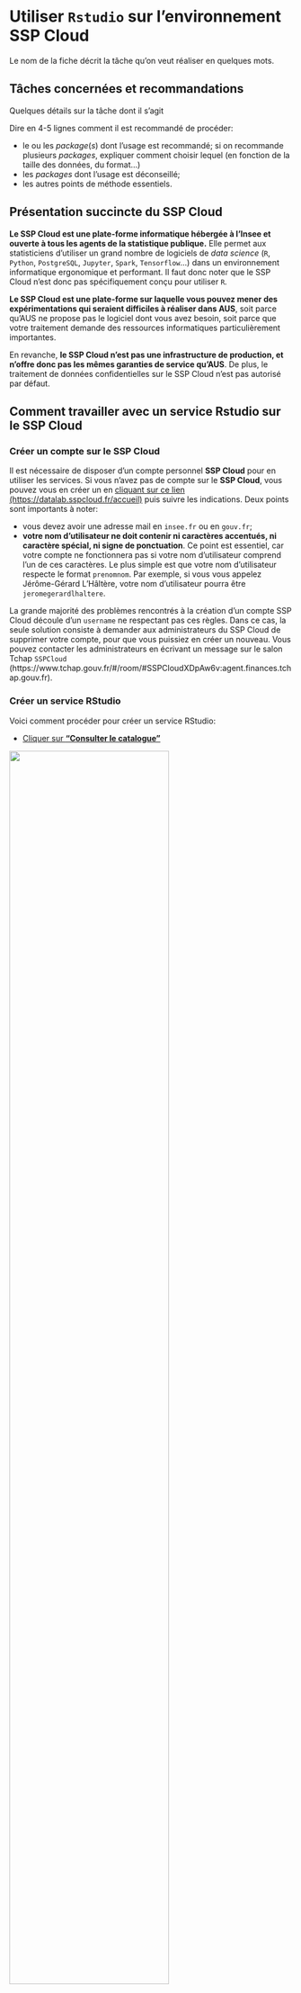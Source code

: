 # Utiliser `Rstudio` sur l'environnement SSP Cloud

Le nom de la fiche décrit la tâche qu'on veut réaliser en quelques mots.

## Tâches concernées et recommandations

Quelques détails sur la tâche dont il s'agit

::: {.recommandation data-latex=""}

Dire en 4-5 lignes comment il est recommandé de procéder:

* le ou les *package*(*s*) dont l'usage est recommandé; si on recommande plusieurs *packages*, expliquer comment choisir lequel (en fonction de la taille des données, du format...)
* les *packages* dont l'usage est déconseillé; 
* les autres points de méthode essentiels.
:::

## Présentation succincte du SSP Cloud

**Le SSP Cloud est une plate-forme informatique hébergée à l'Insee et ouverte à tous les agents de la statistique publique.** Elle permet aux statisticiens d'utiliser un grand nombre de logiciels de _data science_ (`R`, `Python`, `PostgreSQL`, `Jupyter`, `Spark`, `Tensorflow`...) dans un environnement informatique ergonomique et performant. Il faut donc noter que le SSP Cloud n'est donc pas spécifiquement conçu pour utiliser `R`.

**Le SSP Cloud est une plate-forme sur laquelle vous pouvez mener des expérimentations qui seraient difficiles à réaliser dans AUS**, soit parce qu'AUS ne propose pas le logiciel dont vous avez besoin, soit parce que votre traitement demande des ressources informatiques particulièrement importantes.

En revanche, **le SSP Cloud n'est pas une infrastructure de production, et n'offre donc pas les mêmes garanties de service qu'AUS**. De plus, le traitement de données confidentielles sur le SSP Cloud n'est pas autorisé par défaut.


## Comment travailler avec un service Rstudio sur le SSP Cloud

### Créer un compte sur le SSP Cloud

Il est nécessaire de disposer d'un compte personnel **SSP Cloud** pour en utiliser les services. Si vous n'avez pas de compte sur le **SSP Cloud**, vous pouvez vous en créer un en [cliquant sur ce lien (https://datalab.sspcloud.fr/accueil)](https://datalab.sspcloud.fr/accueil) puis suivre les indications. Deux points sont importants à noter:

- vous devez avoir une adresse mail en `insee.fr`  ou en `gouv.fr`;
- **votre nom d'utilisateur ne doit contenir ni caractères accentués, ni caractère spécial, ni signe de ponctuation**. Ce point est essentiel, car votre compte ne fonctionnera pas si votre nom d'utilisateur comprend l'un de ces caractères. Le plus simple est que votre nom d'utilisateur respecte le format `prenomnom`. Par exemple, si vous vous appelez Jérôme-Gérard L'Hâltère, votre nom d'utilisateur pourra être `jeromegerardlhaltere`.

::: {.remarque data-latex=""}
La grande majorité des problèmes rencontrés à la création d'un compte SSP Cloud découle d'un `username` ne respectant pas ces règles. Dans ce cas, la seule solution consiste à demander aux administrateurs du SSP Cloud de supprimer votre compte, pour que vous puissiez en créer un nouveau. Vous pouvez contacter les administrateurs en écrivant un message sur le salon Tchap `SSPCloud` (https://www.tchap.gouv.fr/#/room/#SSPCloudXDpAw6v:agent.finances.tchap.gouv.fr).
:::

### Créer un service RStudio

Voici comment procéder pour créer un service RStudio:

- [Cliquer sur **"Consulter le catalogue"**](https://datalab.sspcloud.fr/my-lab/catalogue)  

![](./pics/SSPCloud/99_SSPCloud_0.png){width=75%}

- La fenêtre suivante s'affiche. Elle ne contient pour le moment qu'un seul dossier nommé `datascience`. Cliquer sur le petit dossier, en bas à droite.

![](./pics/SSPCloud/99_SSPCloud_2.png){width=75%}

- Vous accédez alors à la liste des services. En faisant défiler la page, vous trouverez facilement la fiche Rstudio (voir l'image suivante). VOus pouvez alors cliquer sur l'image ![](./pics/SSPCloud/99_SSPCloud_3_Plus.png){width="40"} de la fiche RStudio.

![](./pics/SSPCloud/99_SSPCloud_1.png){width=75%}


- Dans la page qui s'affiche, vous pouvez définir les options de votre service Rstudio (voir la section [Définir les options d'un service Rstudio]). Vous pouvez lancer le service en cliquant sur **Créer votre service**.

![](./pics/SSPCloud/99_SSPCloud_3.png){width=75%}

### Se connecter à un service Rstudio

Une fois que votre service `RStudio` est créé, il faut vous connecter à ce service. Pour ce faire, il faut vous identifier avec un nom d'utilisateur et un _password_. Pour récupérer votre _password_, le plus simple est de cliquer sur la clé bleue (voir image suivante) : vous copiez ainsi votre mot de passe.


![](./pics/SSPCloud/99_SSPCloud_4bis.png){width=75%}

Vous pouvez ensuite vous connecter au service en cliquant sur l'icône ![](./pics/SSPCloud/Se_connecter_service.png){width="40"} (voir image précédente). Les identifiants sont :  

- `Username` : `rstudio`;
- `Password` : le _password_ copié précédemment (il suffit de faire `Ctrl + V`).

![](./pics/SSPCloud/99_SSPCloud_5bis.png){width=75%}

L'interface habituelle de RStudio s'affiche alors dans la fenêtre.

![](./pics/SSPCloud/99_SSPCloud_6.png){width=75%}

## Définir les options d'un service Rstudio

Lors de la création de votre service Rstudio, vous pouvez définir les options du service en naviguant dans les différents onglets de l'interface du SSP Cloud (cadre rouge). 

![](./pics/SSPCloud/99_SSPCloud_4bis.png){width=75%}

Les principales options sont les suivantes:

- L'**option `mem`** (dans l'onglet `service`) définit la quantité maximale de mémoire vive (mesurée en Mo) que votre service Rstudio peut utiliser. **Cette option est particulièrement importante** et vous devez choisir soigneusement sa valeur: si vos traitements requièrent plus de mémoire que la valeur de `mem`, la seule solution consiste à lancer un autre service Rstudio avec une valeur de `mem` plus élevée. Il est conseillé d'utiliser 10000 comme valeur par défaut.
- L'**option `cpu`** (dans l'onglet `service`) définit le nombre minimal de processeurs alloués à votre service Rstudio. Contrairement à l'option `mem`, il ne s'agit pas d'un maximum, une valeur basse ne risque donc pas de bloquer vos traitements. Il est conseillé d'utiliser 2 comme valeur par défaut.
- L'**option `custom name`** (dans l'onglet `Onyxia`) permet de définir le nom de votre service. Cette option n'a aucun impact sur le fonctionnement de votre service, mais peut vous aider à vous y retrouver si vous avez plusieurs services Rstudio en parallèle.
- L'**option `Enable IP protection`** (dans l'onglet `Networking`) est une option de sécurité informatique assez contraignante, qui est activée par défaut. Il est conseillé de la laisser activée. Toutefois, vous pouvez éventuellement la désactiver, notamment si vous savez que vous allez devoir accéder à l'environnement RStudio depuis des addresses IP différentes (exemple: au bureau puis en télétravail).


## Utiliser des données stockées sur le système de stockage S3

### Pourquoi utiliser S3 sur le SSP Cloud?

Le SSP Cloud propose des environnements (comme les services `Rstudio`, `Jupyter`, etc. [LIEN VERS PARTIE PERTINENTE]) pour exécuter des programmes informatiques. Ces environnements sont **temporaires par définition** (quelques heures ou quelques jours), et ne peuvent donc pas servir à stocker des données ou des programmes infomatiques. Cela a pour conséquence que les programmes informatiques et les données doivent être stockés dans d'autres espaces:

* *stockage des codes*: il est nécessaire d'utiliser une plate-forme de développement pour stocker des programmes informatiques, tel que [Gitlab](www.gitlab.com) ou [Github](www.github.com). L'usage du Gitlab interne de l'Insee est présenté dans la fiche [LIEN A FAIRE].
* *stockage des données*:  la plateforme SSP Cloud propose un système de stockage de données nommé S3. Depuis votre service Rstudio, vous pourrez facilement accéder à des données stockées sur S3 grâce au _package_ `aws.s3`.

::: {.remarque data-latex=""}
Voici deux règles à respecter pour faire un bon usage de ces deux espaces de stockage: 

* Les plate-formes telles que Gitlab ou Github ne doivent **jamais** être utilisées pour stocker des données.
* Le système de stockage S3 ne doit pas **jamais** être utilisé pour stocker des données confidentielles.
:::

### Qu'est-ce que le système de stockage S3?

Le système S3 (*Simple Storage System*) est un système de stockage développé par Amazon et qui est maintenant devenu une référence pour le stockage en ligne. Il s'agit d'une architecture à la fois sécurisée (données cryptées, accès restreints) et performante.

Le concept central du système S3 est le *bucket*. Un *bucket* est un espace (privé ou partagé) où on peut stocker une arborescence de fichiers. Pour accéder aux fichiers figurant dans un *bucket* privé, il fournir des jetons d'accès (l'équivalent d'un mot de passe) reconnus par le serveur de stockage. On peut alors lire et écrire dans le *bucket*.

### Explorer son dépôt de fichiers

Il est possible d'utiliser l'interface du `SSP Cloud` pour explorer les fichiers présents dans S3 ainsi qu'ajouter ou télécharger manuellement des fichiers. Le raccourci pour accéder aux fichiers disponibles se trouve en bas à droite de la fenêtre du `SSP Cloud`:

![](./pics/SSPcloud/minio/onyxia_files.png){width=75%}

En cliquant dessus, on obtient la liste des *buckets* auxquels on a accès, 
par exemple ici le *bucket* `XXXX`:

![](./pics/SSPcloud/minio/onyxia_files2.png){width=75%}

Il est possible de naviguer dans l'arborescence depuis cette fenêtre afin,
par exemple, de récupérer un chemin qu'on va utiliser avec `R`

![](./pics/SSPcloud/minio/onyxia_files3.png){width=75%}

### Utiliser S3 avec un service Rstudio

**Lorsqu'on crée un service Rstudio sur le SSP Cloud, des droits d'accès temporaires au système S3 sont automatiquement initialisés.** Ces droits permettent de communiquer avec le serveur de stockage, mais leur usage est complexe. Heureusement, il existe le _package_ `aws.s3` simplifie beaucoup les interactions entre le service Rstudio et S3 en proposant des fonctions de lecture et d'écritures similaires à celles existantes pour lire ou écrire un fichier depuis un poste personnel.

#### Vérifier les droits d'accès à un *bucket*

**Pour lister l'ensemble des fichiers disponibles dans un _bucket_, il suffit de charger le _package_ `aws.s3` et d'exécuter la commande `get_bucket()`.** Cette commande donne quelques informations sur les fichiers stockés dans le _bucket_: nom et emplacement, taille et date de dernière modification. Il n'est pas nécessaire de configurer les droits d'accès au système S3, car le service Rstudio en dispose dès son lancement.

Imaginons qu'on souhaite accéder au _bucket_ nommé `donnees-insee` qui contient des fichiers d'exemples ([lien](https://datalab.sspcloud.fr/mes-fichiers/donnees-insee)) et auquel tout utilisateur du SSP-Cloud a accès. Voici comment afficher la liste des objets contenus dans ce _bucket_:

```r
# Attention cet exemple renvoie un très nombre de résultats
library(aws.s3)
get_bucket("donnees-insee", region = "")
```

::: {.conseil data-latex=""}
La commande `get_bucket()` peut renvoyer un grand nombre de résultats si le _bucket_ contient un grand nombre de fichiers. Le _bucket_ `donnees-insee` contient ainsi plus de 1000 fichiers. Il est donc conseillé d'utiliser l'option `prefix` pour restreindre le chemin des fichiers que l'on souhaite lister. Par exemple, le code suivant fournit la liste des fichiers situés dans le répertoire `ESTEL/2015` du _bucket_ `donnees.insee`:

```r
library(aws.s3)
get_bucket("donnees-insee", region = "", prefix = "ESTEL/2015")
```
:::

#### Renouveler des droits d'accès périmés

**Les droits d'accès au S3 sont temporaires par définition et sont donc rapidement périmés.** Si vous utilisez un service Rstudio pendant plusieurs jours, il est probable que `R` renverra l'erreur suivante: 

```text
 $ Code      : chr "InvalidAccessKeyId"
 $ Message   : chr "The Access Key Id you provided does not exist in our records."
 $ BucketName: chr "donnees-insee"
 $ Resource  : chr "/donnees-insee/"
 [... lignes coupées ...]
Error in parse_aws_s3_response(r, Sig, verbose = verbose) : 
  Forbidden (HTTP 403).
```

Voici la procédure à suivre pour renouveler les droits d'accès à S3. Cliquer sur `Mon compte` (en haut à gauche dans le SSP Cloud).

![](./pics/SSPcloud/99_SSPCloud_Mon_compte.png){width=50%}

Aller en bas de la page dans la rubrique `Identifiants Minio (S3)`. La première ligne vous indiquent jusqu'à quand les droits d'accès sont valides (ligne jaune). Vérifier que les droits d'accès sont bien formatés pour `R` (cadre rouge), puis copier les droits d'accès (cadre bleu).

![](./pics/SSPcloud/99_SSPCloud_credentials.png){width=75%}

Coller les droits d'accès dans un script `R` de votre service Rstudio, puis exécuter les lignes de code sélectionnées dans la capture d'écran ci-dessous. Cette opération permet de renouveler les droits d'accès de votre service Rstudio.

![](./pics/SSPcloud/99_SSPCloud_credentials2.png){width=75%}

#### Lire les fichiers d'un *bucket*

**Une fois que l'on connaît l'emplacement d'un objet dans un _bucket_, on peut l'importer dans le service Rstudio avec la fonction `s3read_using()`.** Cette fonction permet d'importer n'importe quel objet, mais nécessite que l'on précise la fonction à utiliser pour lire l'objet. Les arguments de `s3read_using()` sont les suivants:

- `FUN`: la fonction à utiliser pour lire le fichier; cet argument doit être écrit sous la forme `package::function`;
- `object`: le chemin du fichier à importer;
- `bucket`: le _bucket_ dans lequel se trouve l'objet;
- `opts`: les options.

Dans l'exemple qui suit, on souhaite importer les données du dispositif Filosofi 2017 agrégées par commune, qui sont stockées dans le chemin `/FILOSOFI/2017/FILOSOFI_COM.csv` dans le *bucket* `donnees-insee`. On importe ces données avec la fonction `fread()` du _package_ `data.table`. Vous pouvez consulter la fiche [Importer des fichiers plats (`.csv`, `.tsv`, `.txt`)] pour une présentation détaillée de cette fonction.

```r
df <- 
  aws.s3::s3read_using(
    FUN = data.table::fread,
    # Mettre les options de FUN ici
    object = "/FILOSOFI/2016/FILOSOFI_COM.csv",
    bucket = "donnees-insee",
    opts = list("region" = "")
  )
```

Il est possible d'utiliser toutes les options de la fonction d'importation, en les ajoutant immédiatement après l'argument `FUN`. Ainsi, dans l'exemple qui suit, les options `nrows` et `select` de la fonction `fread()` sont utilisées pour importer uniquement les 1000 premières lignes du fichier, et pour sélectionner trois colonnes.

```r
df2 <- 
  aws.s3::s3read_using(
    FUN = data.table::fread,
    # Les options de fread sont ici
    nrows = 1000L,
    select = c("CODGEO", "LIBGEO", "TP6016"),
    object = "/FILOSOFI/2016/FILOSOFI_COM.csv",
    bucket = "donnees-insee",
    opts = list("region" = "")
  )
```


#### Ecrire un fichier dans un *bucket*

**La fonction `s3write_using()` permet d'exporter un objet depuis le service Rstudio vers un _bucket_, mais nécessite que l'on précise la fonction à utiliser pour écrire l'objet.** Exporter vers un _bucket_ nécessite évidemment d'avoir les droits en écriture sur le _bucket_ concerné. Les arguments de `s3write_using()` sont les suivants:

- `x`: l'objet à exporter;
- `FUN`: la fonction à utiliser pour écrire le fichier; cet argument doit être écrit sous la forme `package::function`;
- `object`: le chemin du fichier à exporter;
- `bucket`: le _bucket_ dans lequel l'objet sera exporté;
- `opts`: les options.

Comme pour la fonction `s3read_using`,  il est possible d'utiliser toutes les options de la fonction d'exportation, en les ajoutant immédiatement après l'argument `FUN`. Dans l'exemple suivant, on charge dans le service Rstudio la table du code officiel géographique 2019 disponible dans le _package_ `doremifasolData`, puis on l'exporte en format `csv` dans le fichier `data/cog_com_2019.csv` du _bucket_ `mon_bucket`. On utilise les options `sep` et `col.names` de la fonction `fwrite()` pour définir le séparateur et exporter les noms de colonnes.

```r
# Attention, cet exemple n'est pas directement reproductible
# Il faut avoir les droits en écriture sur le bucket
library(doremifasolData)
cog_com_2019 <- doremifasolData::cog_com_2019

aws.s3::s3write_using(
  cog_com_2019,
  FUN = data.table::fwrite,
  # Les options de fread sont ici
  sep = ";",
  col.names = TRUE,
  object = "data/cog_com_2019.csv",
  bucket = "mon_bucket",
  opts = list("region" = "")
)
```


## Liens utiles

- Le salon Tchap [SSPCloud](https://www.tchap.gouv.fr/#/room/#SSPCloudXDpAw6v:agent.finances.tchap.gouv.fr)
- Le salon Tchap d'assistance aux utilisateurs des **Logiciels Statistiques et Libre Service** [Insee - Outils Stats V2](https://www.tchap.gouv.fr/#/room/#InseeOutilsStatsv2wtxSdth:agent.finances.tchap.gouv.fr)

